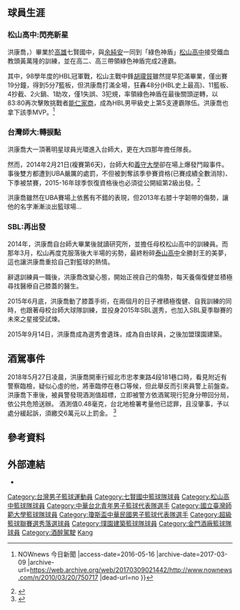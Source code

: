{{copyedit|time=2016-12-23T05:06:43+00:00}}
{{autobiography|time=2016-05-14T13:49:16+00:00}}
{{Infobox basketball biography
| image =
| name = 洪康喬<br />Hong Kangqiao
| position = [[小前鋒|小前鋒]]
| height_m = 1.91
| weight_kg = 90
| nationality = {{ROC}}
| team = 
| league = 
| birth_date = {{birth_date_and age|1992|04|22}}
| birth_place = {{TWN}}台北市
| high_school = [[松山高中|松山高中]]
| college = [[台灣師大|台灣師大]]
| draft_league = SBL
| draft_year = 2015
| career_number = 33
| career_position = [[小前鋒|小前鋒]]
| career_start = 2015
| career_end = 2017
| years1       = 2015–2016
| team1        = [[璞園建築籃球隊|璞園建築籃球隊]]
| years2       = 2016–2017
| team2        = [[金門酒廠籃球隊|金門酒廠籃球隊]] 
| awards =
* HBL總冠軍：(2009–2010)
}}

==球員生涯==

===松山高中:閃亮新星===

洪康喬，{{bd|1992年|04月22日|||catIdx=H}}）畢業於[[高雄|高雄]]七賢國中，與[[余純安|余純安]]一同到「綠色神盾」[[松山高中|松山高中]]接受鐵血教頭黃萬隆的訓練，並在高二、高三帶領綠色神盾完成2連霸。

其中，98學年度的HBL冠軍戰，松山主戰中鋒[[胡瓏貿|胡瓏貿]]雖然提早犯滿畢業，僅出賽19分鐘，得到5分7籃板，但洪康喬打滿全場，狂轟48分(HBL史上最高)、11籃板、4抄截、2火鍋、1助攻，僅1失誤、3犯規，率領綠色神盾在最後關頭逆轉，以83:80再次擊敗挑戰者[[能仁家商|能仁家商]]，成為HBL男甲級史上第5支連霸隊伍。洪康喬也拿下該季MVP。<ref>{{Cite web |url=http://www.nownews.com/n/2010/03/20/750717 |title=HBL／洪康喬狂飆48分創紀錄松山大逆轉完成2連霸{{!}} NOWnews 今日新聞 |access-date=2016-05-16 |archive-date=2017-03-09 |archive-url=https://web.archive.org/web/20170309021442/http://www.nownews.com/n/2010/03/20/750717 |dead-url=no }}</ref>

===台灣師大:轉捩點===

洪康喬大一頂著明星球員光環進入台師大，更在大四那年擔任隊長。

然而，2014年2月21日(複賽第6天)，台師大和[[義守大學|義守大學]]卻在場上爆發鬥毆事件。事後雙方都遭到UBA嚴厲的處罰，不但被剝奪該季參賽資格(已賽成績全數消除)、下季被禁賽，2015-16年球季恢復資格後也必須從公開組第2級出發。<ref>{{Cite web |url=http://www.appledaily.com.tw/appledaily/article/sports/20140222/35657519/ |title=鐵血重懲 師大義守禁賽2季 |access-date=2016-05-16 |archive-date=2017-10-17 |archive-url=https://web.archive.org/web/20171017000720/http://www.appledaily.com.tw/appledaily/article/sports/20140222/35657519 |dead-url=no }}</ref>

洪康喬雖然在UBA賽場上依舊有不錯的表現，但2013年右膝十字韌帶的傷勢，讓他的名字漸漸淡出籃球場...

===SBL:再出發===

2014年，洪康喬自台師大畢業後就讀研究所，並擔任母校松山高中的訓練員。而那年3月，松山再度克服落後大半場的劣勢，最終粉碎[[泰山高中|泰山高中]]全勝封王的美夢，這也讓洪康喬重拾自己對籃球的熱情。

辭退訓練員一職後，洪康喬改變心態，開始正視自己的傷勢，每天養傷復健並積極尋找醫療自己膝蓋的醫生。

2015年6月底，洪康喬動了膝蓋手術，在兩個月的日子裡積極復健、自我訓練的同時，也跟著母校台師大球隊訓練，並投身2015年SBL選秀，也加入SBL夏季聯賽的未來之星接受試煉。

2015年9月14日，洪康喬成為選秀會遺珠，成為自由球員，之後加盟璞園建築。
==酒駕事件==
2018年5月27日凌晨，洪康喬開車行經北市忠孝東路4段181巷口時，看見附近有警察臨檢，疑似心虛的他，將車臨停在巷口等候，但此舉反而引來員警上前盤查。
洪康喬下車後，被員警發現酒測值超標，立即被警方依酒駕現行犯身分帶回分局，依公共危險送辦。
酒測值0.48毫克，台北地檢署考量他已認罪，且沒肇事，予以處分緩起訴，須繳交6萬元以上罰金。
<ref>{{Cite web |url=https://udn.com/news/story/7321/3175105 |title=SBL球員洪康喬酒駕緩起訴 |access-date=2018-08-07 |archive-date=2018-08-07 |archive-url=https://web.archive.org/web/20180807125344/https://udn.com/news/story/7321/3175105 |dead-url=no }}</ref>

==參考資料==
{{reflist}}

== 外部連結 ==
* {{Sports links}}

{{2010年U18亞青賽中華臺北男子籃球代表隊}}
{{2011年U19世青賽中華臺北男子籃球代表隊}}
{{2012年瓊斯盃光華男子籃球代表隊}}
{{DEFAULTSORT:Hong}}
[[Category:台灣男子籃球運動員|Category:台灣男子籃球運動員]]
[[Category:七賢國中籃球隊球員|Category:七賢國中籃球隊球員]]
[[Category:松山高中籃球隊球員|Category:松山高中籃球隊球員]]
[[Category:中華台北青年男子籃球代表隊選手|Category:中華台北青年男子籃球代表隊選手]]
[[Category:國立臺灣師範大學籃球隊球員|Category:國立臺灣師範大學籃球隊球員]]
[[Category:瓊斯盃中華民國男子籃球代表隊選手|Category:瓊斯盃中華民國男子籃球代表隊選手]]
[[Category:超級籃球聯賽選秀落選球員|Category:超級籃球聯賽選秀落選球員]]
[[Category:璞園建築籃球隊球員|Category:璞園建築籃球隊球員]]
[[Category:金門酒廠籃球隊球員|Category:金門酒廠籃球隊球員]]
[[Category:酒醉駕駛|Category:酒醉駕駛]]
[[Category:洪姓|Kang]]